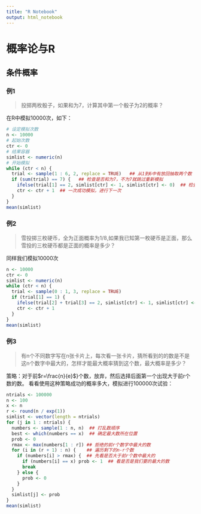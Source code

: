 ```yaml
---
title: "R Notebook"
output: html_notebook
---
```


# 概率论与R
## 条件概率
### 例1
> 投掷两枚骰子，如果和为7，计算其中第一个骰子为2的概率？

在R中模拟10000次，如下：
```r
# 设定模拟次数
n <- 10000
# 起始次数
ctr <- 0
# 结果容器
simlist <- numeric(n)
# 开始模拟
while (ctr < n) {
  trial <- sample(1 : 6, 2, replace = TRUE)   ## 从1到6中有放回抽取两个数
  if (sum(trial) == 7) {   ## 检查是否和为7，不为7就跳过重新模拟
    ifelse(trial[1] == 2, simlist[ctr] <- 1, simlist[ctr] <- 0)  ## 检查第一个骰子是否为2
    ctr <- ctr + 1  ## 一次成功模拟，进行下一次
  }
}
mean(simlist)
```

### 例2
> 雪投掷三枚硬币，全为正面概率为1/8,如果我已知第一枚硬币是正面，那么雪投的三枚硬币都是正面的概率是多少？

同样我们模拟10000次
```r
n <- 10000
ctr <- 0
simlist <- numeric(n)
while (ctr < n) {
  trial <- sample(0 : 1, 3, replace = TRUE)
  if (trial[1] == 1) {
    ifelse(trial[2] + trial[3] == 2, simlist[ctr] <- 1, simlist[ctr] <- 0)
    ctr <- ctr + 1
  }
}
mean(simlist)
```

### 例3
> 有n个不同数字写在n张卡片上，每次看一张卡片，猜所看到的的数是不是这n个数字中最大的，怎样才能最大概率猜到这个数，最大概率是多少？

策略：对于前$r=\frac{n}{e}$}个数，放弃，然后选择后面第一个出现大于前r个数的数。
看看使用这种策略成功的概率多大，模拟进行100000次试验：
```r
ntrials <- 100000
n <- 100
x <- n
r <- round(n / exp(1))
simlist <- vector(length = ntrials)
for (j in 1 : ntrials) {
  numbers <- sample(1 : n, n)  ## 打乱数顺序
  best <- which(numbers == x)  ## 确定最大数所在位置
  prob <- 0
  rmax <- max(numbers[1 : r]) ## 拒绝的前r个数字中最大的数
  for (i in (r + 1) : n) {    ## 遍历剩下的n-r个数
    if (numbers[i] > rmax) {  ## 先看是否大于前r个数中最大的
      if (numbers[i] == x) prob <- 1  ## 看是否是我们要的最大的数
      break
    } else {
      prob <- 0   
    }
  }
  simlist[j] <- prob
}
mean(simlist)
```

